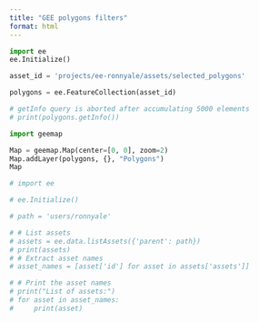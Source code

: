 ```yaml
---
title: "GEE polygons filters"
format: html
---
```



```python
import ee
ee.Initialize()

asset_id = 'projects/ee-ronnyale/assets/selected_polygons'

polygons = ee.FeatureCollection(asset_id)
```

```python
# getInfo query is aborted after accumulating 5000 elements
# print(polygons.getInfo())
```


```python
import geemap

Map = geemap.Map(center=[0, 0], zoom=2)
Map.addLayer(polygons, {}, "Polygons")
Map
```


```python
# import ee

# ee.Initialize()

# path = 'users/ronnyale'

# # List assets
# assets = ee.data.listAssets({'parent': path})
# print(assets)
# # Extract asset names
# asset_names = [asset['id'] for asset in assets['assets']]

# # Print the asset names
# print("List of assets:")
# for asset in asset_names:
#     print(asset)
```




